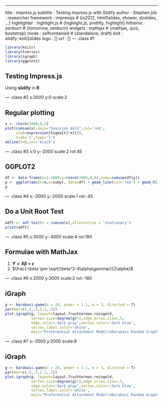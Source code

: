 ---
title       : impress.js
subtitle    : Testing impress.js with Slidify
author      : Stephen
job         : researcher
framework   : impressjs       # {io2012, html5slides, shower, dzslides, ...}
highlighter : highlight.js  # {highlight.js, prettify, highlight}
hitheme     : zenburn     # {tomorrow, zenburn}
widgets     : mathjax            # {mathjax, quiz, bootstrap}
mode        : selfcontained # {standalone, draft}
knit        : slidify::knit2slides
logo        : []
url         : []
--- .class #1

```r
library(knitr)
library(tseries)
library(igraph)
library(ggplot2)
```

## Testing Impress.js 

Using **slidify** in <b>R</b>


--- .class #2 x:3000 y:0 scale:2

## Regular plotting

```r
x <- rnorm(1000,0,5)
plot(cumsum(x),main="Gaussian Walk",col='red',
     ylab=expression(Sigma[t]*x[t]),
     xlab='t',type='l')
abline(h=0,col='black')
```

--- .class #3 x:0 y:-2000 scale:2 rot:45

## GGPLOT2

```r
df <- data.frame(x=1:1000,y=rnorm(1000,0,5),sumy=cumsum(df$y))
p <- ggplot(aes(x=x,y=sumy), data=df) + geom_line(col='red') + geom_hline(aes(h=0)) + ggtitle("Gaussian Walk")
p
```

--- .class #4 x:-2000 y:-2000 scale:1 rot:-45

## Do a Unit Root Test

```r
adft <- adf.test(x = cumsum(x),alternative = 'stationary')
print(adft)
```

--- .class #5 x:3000 y:-4000 scale:4 rot:180

## Formulae with MathJax

  1. **$Y=X\beta + \epsilon$**
  2. $\frac{-\beta \pm \sqrt{\beta^2-4\alpha\gamma}}{2\alpha}$

--- .class #6 x:2000 y:3000 scale:2 rot:-180

## iGraph

```r
g <- barabasi.game(n = 20, power = 1.1, m = 3, directed = T)
par(mar=c(.5,.5,2.2,.5))
plot.igraph(g, layout=layout.fruchterman.reingold,
            vertex.size=degree(g)*2,edge.arrow.size=.5,
            edge.color='dark gray',vertex.color='dark blue',
            vertex.label.color='white',
            main="Preferential Attachment Model\nBarabasi Random Graph")
```

--- .class #7 x:-3000 y:2000 scale:8

## iGraph

```r
g <- barabasi.game(n = 20, power = 1.1, m = 3, directed = T)
par(mar=c(.5,.5,2.2,.5))
plot.igraph(g, layout=layout.fruchterman.reingold,
            vertex.size=degree(g)*2,edge.arrow.size=.5,
            edge.color='dark gray',vertex.color='dark blue',
            vertex.label.color='white',
            main="Preferential Attachment Model\nBarabasi Random Graph")
```
